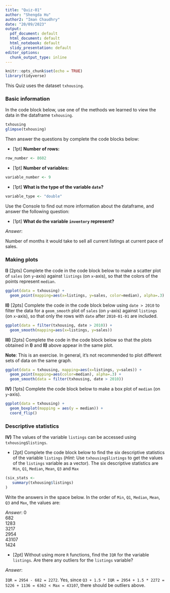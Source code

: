```yaml
---
title: "Quiz-01"
author: "Shengda Hu"
author2: "Iman Chaudhry"
date: "20/09/2023"
output: 
  pdf_document: default
  html_document: default
  html_notebook: default
  slidy_presentation: default
editor_options: 
  chunk_output_type: inline
---
```


```r
knitr::opts_chunk$set(echo = TRUE)
library(tidyverse)
```

This Quiz uses the dataset `txhousing`.

### Basic information

In the code block below, use one of the methods we learned to view the data in the dataframe `txhousing`.

```r
txhousing
glimpse(txhousing)
```

Then answer the questions by complete the code blocks below:

- [1pt] **Number of rows:**
```r
row_number <- 8602
```

- [1pt] **Number of variables:**

```r
variable_number <- 9
```

- [1pt] **What is the type of the variable `date`?**

```r
variable_type <- "double"
```

Use the Console to find out more information about the dataframe, and answer the following question:

- [1pt] **What do the variable `inventory` represent?**

*Answer*: 

Number of months it would take to sell all current listings at current pace of sales.

### Making plots

**I)** [2pts] Complete the code in the code block below to make a scatter plot of `sales` (on `y`-axis) against `listings` (on `x`-axis), so that the colors of the points represent `median`.

```r
ggplot(data = txhousing) +
  geom_point(mapping=aes(x=listings, y=sales, color=median), alpha=.3)
```

**II)** [2pts] Complete the code in the code block below using `date > 2010` to filter the data for a `geom_smooth` plot of `sales` (on `y`-axis) against `listings` (on `x`-axis), so that only the rows with `date` after `2010-01-01` are included.

```r
ggplot(data = filter(txhousing, date > 2010)) +
  geom_smooth(mapping=aes(x=listings, y=sales))
```

**III)** [2pts] Complete the code in the code block below so that the plots obtained in **I)** and **II)** above appear in the same plot.

**Note**: This is an exercise. In general, it's not recommended to plot different sets of data on the same graph.
```r
ggplot(data = txhousing, mapping=aes(x=listings, y=sales)) +
  geom_point(mapping=aes(color=median), alpha=.3) +
  geom_smooth(data = filter(txhousing, date > 2010))
```

**IV)** [1pts] Complete the code block below to make a box plot of `median` (on `y`-axis).

```r
ggplot(data = txhousing) +
  geom_boxplot(mapping = aes(y = median)) +
  coord_flip()
```

### Descriptive statistics

**IV)**  The values of the variable `listings` can be accessed using `txhousing$listings`.

- [2pt] Complete the code block below to find the six descriptive statistics of the variable `listings` (*Hint*: Use `txhousing$listings` to get the values of the `listings` variable as a vector). The six descriptive statistics are
    `Min`, `Q1`, `Median`, `Mean`, `Q3` and `Max`

```r
(six_stats <- 
   summary(txhousing$listings)
)
```

Write the answers in the space below. In the order of `Min`, `Q1`, `Median`, `Mean`, `Q3` and `Max`, the values are:

*Answer*:
0     
682    
1283    
3217    
2954   
43107    
1424 

- [2pt] Without using more `R` functions, find the `IQR` for the variable `listings`. Are there any outliers for the `listings` variable?

*Answer*: 

`IQR = 2954 - 682 = 2272`. 
Yes, since `Q3 + 1.5 * IQR = 2954 + 1.5 * 2272 = 5226 + 1136 = 6362 < Max = 43107`, there should be outliers above.
